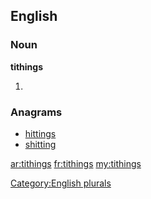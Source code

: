 ==English==

===Noun===
'''tithings'''

# {{plural of|[[tithing]]}}

===Anagrams===
* [[hittings#English|hittings]]
* [[shitting#English|shitting]]

[[Category:English plurals]]

[[ar:tithings]]
[[fr:tithings]]
[[my:tithings]]